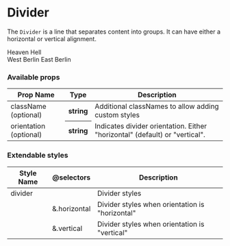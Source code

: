 
<Meta title="Components | Divider" />

# Divider

The `Divider` is a line that separates content into groups. It can have either a horizontal or vertical alignment.

<Preview>
  <Story name="Horizontal divider">
    <div
      style={{
        display: "flex",
        flexDirection: "column",
        alignItems: "center"
      }}
    >
      <span>Heaven</span>
      <Divider />
      <span>Hell</span>
    </div>
  </Story>
</Preview>

<Preview>
  <Story name="Vertical divider">
    <div
      style={{
        display: "flex",
        flexDirection: "row",
        justifyContent: "center",
        alignItems: "center",
        height: "30px"
      }}
    >
      <span>West Berlin</span>
      <Divider orientation="vertical" />
      <span>East Berlin</span>
    </div>
  </Story>
</Preview>

### Available props

<table width="100%">
  <thead>
    <tr>
      <th>Prop Name</th>
      <th>Type</th>
      <th>Description</th>
    </tr>
  </thead>
  <tbody>
    <tr>
      <td>className (optional)</td>
      <th>string</th>
      <td>Additional classNames to allow adding custom styles</td>
    </tr>
    <tr>
      <td>orientation (optional)</td>
      <th>string</th>
      <td>
        Indicates divider orientation. Either "horizontal" (default) or
        "vertical".
      </td>
    </tr>
  </tbody>
</table>

### Extendable styles

<table width="100%">
  <thead>
    <tr>
      <th>Style Name</th>
      <th>@selectors</th>
      <th>Description</th>
    </tr>
  </thead>
  <tbody>
    <tr>
      <td>divider</td>
      <td></td>
      <td>Divider styles</td>
    </tr>
    <tr>
      <td></td>
      <td>&.horizontal</td>
      <td>Divider styles when orientation is "horizontal"</td>
    </tr>
    <tr>
      <td></td>
      <td>&.vertical</td>
      <td>Divider styles when orientation is "vertical"</td>
    </tr>
  </tbody>
</table>
